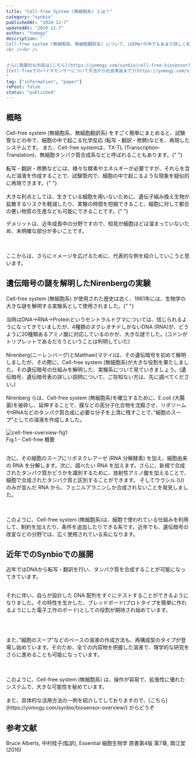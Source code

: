 ```yaml
---
title: "Cell-free System (無細胞系) とは？"
category: "synbio"
publishedAt: "2020-12-7"
updatedAt: "2020-12-7"
author: "Yomogy"
description: "
Cell-free system (無細胞系、無細胞翻訳系) について、iGEMerの中でもあまり詳しく知らない方が多かった印象を受けたので、まずは概略だけ紹介したいと思います。
<br /><br />


さらに発展的な内容は[こちら](https://yomogy.com/synbio/cell-free-biosensor)からどうぞ
[Cell-freeでのバイオセンサーについて手法から社会実装まで](https://yomogy.com/synbio/cell-free-biosensor)
"
tag: ["information", "paper"]
rePost: false
status: "published"
---
```


<h2>概略</h2>
Cell-free system (無細胞系、無細胞翻訳系) をすごく簡単にまとめると、試験管などの中で、細胞の中で起こる化学反応
(転写・翻訳・修飾)などを、再現したシステムです。 また、Cell-free systemは、TX-TL
(Transcription-Translation)、無細胞タンパク質合成系などと呼ばれることもあります。{" "}

<br />
<br />
転写・翻訳・修飾などには、様々な酵素やエネルギーが必要ですが、それらを含んだ溶液を作成することで、試験管内で、細胞の中で起こるような現象を疑似的に再現できます。{" "}

<br />
<br />
大きな利点としては、生きている細胞を用いないために、遺伝子組み換え生物が拡散するリスクを軽減したり、実験の時間を短縮できること、細胞に対して都合の悪い物質の生産なども可能にできることです。{" "}

デメリットは、近年成長中の分野ですので、知見が細胞ほどは溜まっていないため、未明確な部分が多いことです。

<br />
<br />
ここからは、さらにイメージを広げるために、代表的な例を紹介していこうと思います。

<h2>遺伝暗号の謎を解明したNirenbergの実験</h2>
Cell-free system (無細胞系) が使用された歴史は古く、1961年には、生物学の大きな謎を解明する実験系として使用されました。{" "}

<br />
<br />
当時はDNA→RNA→Proteinというセントラルドグマについては、信じられるようになってきていましたが、4種類のヌクレオチドしかないDNA
(RNA)が、どうように20種類あるアミノ酸に対応しているのかが、大きな謎でした。(コドンがトリプレットであるだろうということは判明していた)

<br />
<br />
Nirenberg(ニーレンバーグ)とMatthaei(マテイ)は、その遺伝暗号を初めて解明しましたが、その際に、Cell-free
system
(無細胞系)が大きな役割を果たしました。その遺伝暗号の仕組みを解明した、実験系について見ていきましょう。(遺伝暗号、遺伝暗号表の詳しい説明について、ご存知ない方は、先に調べてください。)

<br />
<br />
Nirenberg らは、Cell-free system (無細胞系)を確立するために、E.coli
(大腸菌)を破砕し、延伸することで、膜などの高分子化合物を沈殿させ、リボソームやtRNAなどのタンパク質合成に必要な分子を上清に残すことで、”細胞のスープ”としての溶液を作成しました。

<br />
<br />
<div style={{ width: "100%", height: "auto" }}>
  <img
    src="https://yomogy.com/blog/yomogy/images/cell-free-overview-fig1.png"
    alt="cell-free-overview-fig1"
  />
  <figcaption
    style={{
      display: "flex",
      "justify-content": "center",
      "font-style": "italic",
    }}
  >
    Fig.1 - Cell-free 概要
  </figcaption>
</div>

<br />

次に、その細胞のスープにリボヌクレアーゼ (RNA 分解酵素) を加え、細胞由来の RNA を分解します。次に、調べたい RNA を加えます。さらに、新規で合成されたタンパク質かどうかを識別するために、放射性アミノ酸を加えることで、細胞で合成されたタンパク質と区別することができます。
そしてウラシル (U) のみが並んだ RNA から、フェニルアラニンしか合成されないことを発見しました。

<br />
<br />
このように、Cell-free system
(無細胞系)は、細胞で使われている仕組みを利用して、制約を加えたり、条件を追加したりできる系です。近年でも、遺伝暗号の改変などの分野では、広く使用されている系になります。

<h2>近年でのSynbioでの展開</h2>
近年ではDNAから転写・翻訳を行い、タンパク質を合成することが可能になってきています。
<br />
<br />

それに伴い、自らが設計した DNA 配列をすぐにテストすることができるようになりました。その特性を生かした、ブレッドボード(プロトタイプを簡単に作れるようにした電子工作のボード)としての役割が期待され始めています。

<br />
<br />

また、”細胞のスープ”などのベースの溶液の作成方法も、再構成型のタイプが登場し始めています。そのため、全ての内容物を把握した溶液で、理学的な研究をさらに進めることも可能になっています。

<br />
<br />
このように、Cell-free system (無細胞系)
は、操作が容易で、拡張性に優れたシステムで、大きな可能性を秘めています。

<br />
<br />
また、具体的な活用方法の一例を紹介してしておりますので、[こちら](https://yomogy.com/synbio/biosensor-overview/)
からどうぞ

<LinkCard url="https://yomogy.com/synbio/biosensor-overview/" size="small" />

<h2>参考文献</h2>
Bruce Alberts, 中村桂子(監訳), Essential 細胞生物学 原書第4版 第7章, 南江堂 (2016)
